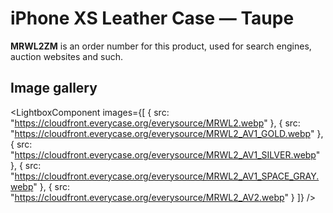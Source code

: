 
# iPhone XS Leather Case — Taupe

<Callout type='info' emoji='👉🏻'>**MRWL2ZM** is an order number for this product, used for search engines, auction websites and such.</Callout>

## Image gallery

<LightboxComponent
    images={[
      {
        src: "https://cloudfront.everycase.org/everysource/MRWL2.webp"
      },
      {
        src: "https://cloudfront.everycase.org/everysource/MRWL2_AV1_GOLD.webp"
      },
      {
        src: "https://cloudfront.everycase.org/everysource/MRWL2_AV1_SILVER.webp"
      },
      {
        src: "https://cloudfront.everycase.org/everysource/MRWL2_AV1_SPACE_GRAY.webp"
      },
      {
        src: "https://cloudfront.everycase.org/everysource/MRWL2_AV2.webp"
      }
    ]}
  />
